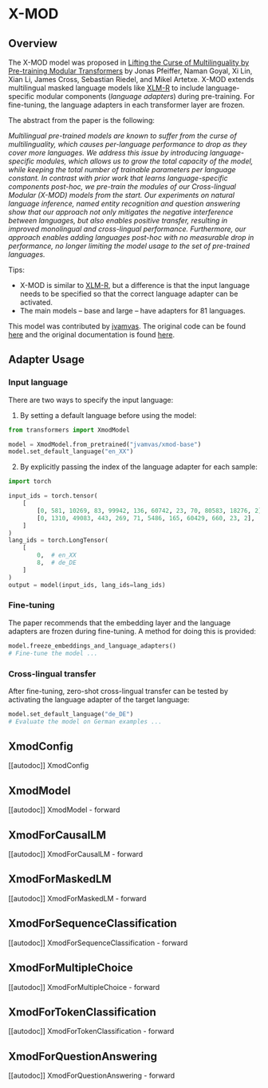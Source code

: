 <!--Copyright 2023 The HuggingFace Team. All rights reserved.

Licensed under the Apache License, Version 2.0 (the "License"); you may not use this file except in compliance with
the License. You may obtain a copy of the License at

http://www.apache.org/licenses/LICENSE-2.0

Unless required by applicable law or agreed to in writing, software distributed under the License is distributed on
an "AS IS" BASIS, WITHOUT WARRANTIES OR CONDITIONS OF ANY KIND, either express or implied. See the License for the
specific language governing permissions and limitations under the License.
-->

# X-MOD

## Overview

The X-MOD model was proposed in [Lifting the Curse of Multilinguality by Pre-training Modular Transformers](http://dx.doi.org/10.18653/v1/2022.naacl-main.255) by Jonas Pfeiffer, Naman Goyal, Xi Lin, Xian Li, James Cross, Sebastian Riedel, and Mikel Artetxe.
X-MOD extends multilingual masked language models like [XLM-R](xlm-roberta) to include language-specific modular components (_language adapters_) during pre-training. For fine-tuning, the language adapters in each transformer layer are frozen.

The abstract from the paper is the following:

*Multilingual pre-trained models are known to suffer from the curse of multilinguality, which causes per-language performance to drop as they cover more languages. We address this issue by introducing language-specific modules, which allows us to grow the total capacity of the model, while keeping the total number of trainable parameters per language constant. In contrast with prior work that learns language-specific components post-hoc, we pre-train the modules of our Cross-lingual Modular (X-MOD) models from the start. Our experiments on natural language inference, named entity recognition and question answering show that our approach not only mitigates the negative interference between languages, but also enables positive transfer, resulting in improved monolingual and cross-lingual performance. Furthermore, our approach enables adding languages post-hoc with no measurable drop in performance, no longer limiting the model usage to the set of pre-trained languages.*

Tips:
- X-MOD is similar to [XLM-R](xlm-roberta), but a difference is that the input language needs to be specified so that the correct language adapter can be activated.
- The main models – base and large – have adapters for 81 languages.

This model was contributed by [jvamvas](https://huggingface.co/jvamvas).
The original code can be found [here](https://github.com/facebookresearch/fairseq/tree/58cc6cca18f15e6d56e3f60c959fe4f878960a60/fairseq/models/xmod) and the original documentation is found [here](https://github.com/facebookresearch/fairseq/tree/58cc6cca18f15e6d56e3f60c959fe4f878960a60/examples/xmod).

## Adapter Usage

### Input language

There are two ways to specify the input language:
1. By setting a default language before using the model:

```python
from transformers import XmodModel

model = XmodModel.from_pretrained("jvamvas/xmod-base")
model.set_default_language("en_XX")
```

2. By explicitly passing the index of the language adapter for each sample:

```python
import torch

input_ids = torch.tensor(
    [
        [0, 581, 10269, 83, 99942, 136, 60742, 23, 70, 80583, 18276, 2],
        [0, 1310, 49083, 443, 269, 71, 5486, 165, 60429, 660, 23, 2],
    ]
)
lang_ids = torch.LongTensor(
    [
        0,  # en_XX
        8,  # de_DE
    ]
)
output = model(input_ids, lang_ids=lang_ids)
```

### Fine-tuning
The paper recommends that the embedding layer and the language adapters are frozen during fine-tuning. A method for doing this is provided:

```python
model.freeze_embeddings_and_language_adapters()
# Fine-tune the model ...
```

### Cross-lingual transfer
After fine-tuning, zero-shot cross-lingual transfer can be tested by activating the language adapter of the target language:

```python
model.set_default_language("de_DE")
# Evaluate the model on German examples ...
```

## XmodConfig

[[autodoc]] XmodConfig

## XmodModel

[[autodoc]] XmodModel
    - forward

## XmodForCausalLM

[[autodoc]] XmodForCausalLM
    - forward

## XmodForMaskedLM

[[autodoc]] XmodForMaskedLM
    - forward

## XmodForSequenceClassification

[[autodoc]] XmodForSequenceClassification
    - forward

## XmodForMultipleChoice

[[autodoc]] XmodForMultipleChoice
    - forward

## XmodForTokenClassification

[[autodoc]] XmodForTokenClassification
    - forward

## XmodForQuestionAnswering

[[autodoc]] XmodForQuestionAnswering
    - forward
